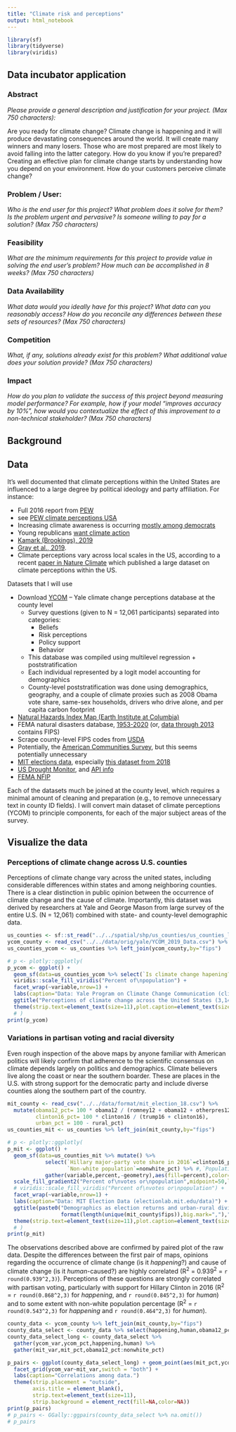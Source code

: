 ```yaml
---
title: "Climate risk and perceptions"
output: html_notebook
---
```


```r
library(sf)
library(tidyverse)
library(viridis)
```

## Data incubator application

### Abstract

*Please provide a general description and justification for your project. (Max 750 characters):*

Are you ready for climate change? Climate change is happening and it will produce devastating consequences around the world. It will create many winners and many losers. Those who are most prepared are most likely to avoid falling into the latter category. How do you know if you're prepared? Creating an effective plan for climate change starts by understanding how you depend on your environment. How do your customers perceive climate change?

### Problem / User:

*Who is the end user for this project? What problem does it solve for them? Is the problem urgent and pervasive? Is someone willing to pay for a solution? (Max 750 characters)*

### Feasibility

*What are the minimum requirements for this project to provide value in solving the end user's problem? How much can be accomplished in 8 weeks? (Max 750 characters)*

### Data Availability

*What data would you ideally have for this project? What data can you reasonably access? How do you reconcile any differences between these sets of resources? (Max 750 characters)*

### Competition

*What, if any, solutions already exist for this problem? What additional value does your solution provide? (Max 750 characters)*

### Impact

*How do you plan to validate the success of this project beyond measuring model performance? For example, how if your model "improves accuracy by 10%", how would you contextualize the effect of this improvement to a non-technical stakeholder? (Max 750 characters)*

## Background

## Data

It's well documented that climate perceptions within the United States are influenced to a large degree by political ideology and party affiliation. For instance:

* Full 2016 report from [PEW](https://www.pewresearch.org/science/2016/10/04/public-views-on-climate-change-and-climate-scientists/)
* see [PEW climate perceptions USA](https://www.pewresearch.org/science/2019/11/25/u-s-public-views-on-climate-and-energy/)
* Increasing climate awareness is occurring [mostly among democrats](https://www.pewresearch.org/fact-tank/2019/08/28/u-s-concern-about-climate-change-is-rising-but-mainly-among-democrats/)
* Young republicans [want climate action](https://www.vox.com/2019/11/25/20981768/climate-change-pew-opinion-poll-republicans-ok-boomer)
* [Kamark (Brookings), 2019](https://www.brookings.edu/research/the-challenging-politics-of-climate-change/)
* [Gray et al., 2019](https://www.sciencedirect.com/science/article/pii/S2214629619301227).
* Climate perceptions vary across local scales in the US, according to a recent [paper in Nature Climate](https://www.nature.com/articles/nclimate2583) which published a large dataset on climate perceptions within the US.


Datasets that I will use

* Download [YCOM](https://climatecommunication.yale.edu/visualizations-data/ycom-us/) -- Yale climate change perceptions database at the county level
    + Survey questions (given to N = 12,061 participants) separated into categories:
        + Beliefs
        + Risk perceptions
        + Policy support
        + Behavior
    + This database was compiled using multilevel regression + poststratification
    + Each individual represented by a logit model accounting for demographics
    + County-level poststratification was done using demographics, geography, and a couple of climate proxies such as 2008 Obama vote share, same-sex households, drivers who drive alone, and per capita carbon footprint
* [Natural Hazards Index Map (Earth Institute at Columbia)](https://ncdp.columbia.edu/library/mapsmapping-projects/us-natural-hazards-index/)
* FEMA natural disasters database, [1953-2020](https://www.fema.gov/openfema-dataset-disaster-declarations-summaries-v1) (or, [data through 2013](https://www.fema.gov/data-sets) contains FIPS)
* Scrape county-level FIPS codes from [USDA](https://www.nrcs.usda.gov/wps/portal/nrcs/detail/national/home/?cid=nrcs143_013697)
* Potentially, the [American Communities Survey](https://www.census.gov/acs/www/data/data-tables-and-tools/), but this seems potentially unnecessary
* [MIT elections data](https://electionlab.mit.edu/data), especially [this dataset from 2018](https://github.com/MEDSL/2018-elections-unoffical)
* [US Drought Monitor](https://droughtmonitor.unl.edu/Data/DataDownload/ComprehensiveStatistics.aspx), and [API info](https://droughtmonitor.unl.edu/WebServiceInfo.aspx#comp)
* [FEMA NFIP](https://www.fema.gov/media-library/assets/documents/180374)

Each of the datasets much be joined at the county level, which requires a minimal amount of cleaning and preparation (e.g., to remove unnecessary text in county ID fields). I will convert main dataset of climate perceptions (YCOM) to principle components, for each of the major subject areas of the survey.

## Visualize the data

### Perceptions of climate change across U.S. counties

Perceptions of climate change vary across the united states, including considerable differences within states and among neighboring counties. There is a clear distinction in public opinion between the occurrence of climate change and the cause of climate. Importantly, this dataset was derived by researchers at Yale and George Mason from large survey of the entire U.S. (N = 12,061) combined with state- and county-level demographic data.

```r
us_counties <- sf::st_read("../../spatial/shp/us_counties/us_counties_laea.shp")
ycom_county <- read_csv("../../data/orig/yale/YCOM_2019_Data.csv") %>% filter(GeoType=="County") %>% rename(fips=GEOID)
us_counties_ycom <- us_counties %>% left_join(ycom_county,by="fips")

# p <- plotly::ggplotly(
p_ycom <- ggplot() + 
  geom_sf(data=us_counties_ycom %>% select(`Is climate change hapening?`=happening,`Is it caused by humans?`=human) %>% gather(variable,percent,-geometry),aes(fill=percent),color=NA) +
  viridis::scale_fill_viridis("Percent of\npopulation") +
  facet_wrap(~variable,nrow=1) +
  labs(caption="Data: Yale Program on Climate Change Communication (climatecommunication.yale.edu)") +
  ggtitle("Perceptions of climate change across the United States (3,142 counties)") +
  theme(strip.text=element_text(size=11),plot.caption=element_text(size=10))
  # )
print(p_ycom)
```

### Variations in partisan voting and racial diversity

Even rough inspection of the above maps by anyone familiar with American politics will likely confirm that adherence to the scientific consensus on climate depends largely on politics and demographics. Climate believers live along the coast or near the southern boarder. These are places in the U.S. with strong support for the democratic party and include diverse counties along the southern part of the country.

```r
mit_county <- read_csv("../../data/format/mit_election_18.csv") %>% 
  mutate(obama12_pct= 100 * obama12 / (romney12 + obama12 + otherpres12),
         clinton16_pct= 100 * clinton16 / (trump16 + clinton16),
         urban_pct = 100 - rural_pct)
us_counties_mit <- us_counties %>% left_join(mit_county,by="fips")

# p <- plotly::ggplotly(
p_mit <- ggplot() + 
  geom_sf(data=us_counties_mit %>% mutate() %>% 
            select(`Hillary major-party vote share in 2016`=clinton16_pct,
                   `Non-white population`=nonwhite_pct) %>% #,`Population in urban areas`=urban_pct) %>% 
            gather(variable,percent,-geometry),aes(fill=percent),color=NA) +
  scale_fill_gradient2("Percent of\nvotes or\npopulation",midpoint=50,limits=c(0,100)) +
  # viridis::scale_fill_viridis("Percent of\nvotes or\npopulation") +
  facet_wrap(~variable,nrow=1) +
  labs(caption="Data: MIT Election Data (electionlab.mit.edu/data)") +
  ggtitle(paste0("Demographics as election returns and urban-rural divide (",
                 format(length(unique(mit_county$fips)),big.mark=",")," counties)")) +
  theme(strip.text=element_text(size=11),plot.caption=element_text(size=10))
  # )
print(p_mit)
```

The observations described above are confirmed by paired plot of the raw data. Despite the differences between the first pair of maps, opinions regarding the occurrence of climate change (is it *happening*?) and cause of climate change (is it *human*-caused?) are highly correlated (R^2^ = 0.939^2^ = `r round(0.939^2,3)`). Perceptions of these questions are strongly correlated with partisan voting, particularly with support for Hillary Clinton in 2016 (R^2^ = `r round(0.868^2,3)` for *happening*, and `r round(0.845^2,3)` for *human*) and to some extent with non-white population percentage (R^2^ = `r round(0.543^2,3)` for *happening* and `r round(0.464^2,3)` for *human*).

```r
county_data <- ycom_county %>% left_join(mit_county,by="fips")
county_data_select <- county_data %>% select(happening,human,obama12_pct,clinton16_pct,nonwhite_pct)
county_data_select_long <- county_data_select %>% 
  gather(ycom_var,ycom_pct,happening,human) %>% 
  gather(mit_var,mit_pct,obama12_pct:nonwhite_pct)

p_pairs <- ggplot(county_data_select_long) + geom_point(aes(mit_pct,ycom_pct)) +
  facet_grid(ycom_var~mit_var,switch = "both") +
  labs(caption="Correlations among data.")
  theme(strip.placement = "outside",
        axis.title = element_blank(),
        strip.text=element_text(size=11),
        strip.background = element_rect(fill=NA,color=NA))
print(p_pairs)
# p_pairs <- GGally::ggpairs(county_data_select %>% na.omit())
# p_pairs
```





